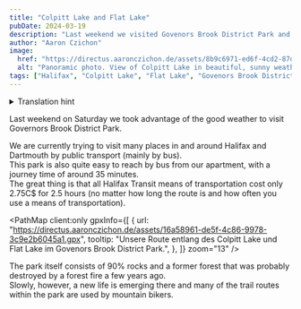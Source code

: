 ```yaml
---
title: "Colpitt Lake and Flat Lake"
pubDate: 2024-03-19
description: "Last weekend we visited Govenors Brook District Park and hiked between Colpitt Lake and Flat Lake."
author: "Aaron Czichon"
image:
  href: "https://directus.aaronczichon.de/assets/8b9c6971-ed6f-4cd2-87d3-6887bc3ede97.jpeg?quality=70&width=1600"
  alt: "Panoramic photo. View of Colpitt Lake in beautiful, sunny weather. Looking east towards Halifax."
tags: ["Halifax", "Colpitt Lake", "Flat Lake", "Govenors Brook District Park"]
---
```



<details>
  <summary>Translation hint</summary>
  We implemented the English version of this blog for you in June. We will publish
  all new blog entries also in English. Every entry before Jun 24th 2024 is automatically
  translated through DeepL. So please apologize if the translation is not perfect.
  If you want to read the original German entry, please switch to the German version
  of our blog.
</details>

Last weekend on Saturday we took advantage of the good weather to visit Governors Brook District Park.

We are currently trying to visit many places in and around Halifax and Dartmouth by public transport (mainly by bus).  
This park is also quite easy to reach by bus from our apartment, with a journey time of around 35 minutes.  
The great thing is that all Halifax Transit means of transportation cost only 2.75C$ for 2.5 hours (no matter how long the route is and how often you use a means of transportation).

<PathMap
  client:only
  gpxInfo={[
    {
      url: "https://directus.aaronczichon.de/assets/16a58961-de5f-4c86-9978-3c9e2b6045a1.gpx",
      tooltip:
        "Unsere Route entlang des Colpitt Lake und Flat Lake im Govenors Brook District Park.",
    },
  ]}
  zoom="13"
/>

The park itself consists of 90% rocks and a former forest that was probably destroyed by a forest fire a few years ago.  
Slowly, however, a new life is emerging there and many of the trail routes within the park are used by mountain bikers.

<DirectusImage assetId="0781e495-1353-456f-bd60-fdc1dec7bcbe" />

<DirectusImage assetId="37354181-cea7-4df8-bf0e-1e95b5c6dd21" />

<DirectusImage assetId="cbcafdec-f174-42ff-a2c9-a8d7e4040698" />

<DirectusImage assetId="937f5411-fef4-4508-b704-b20127a64b4d" />
